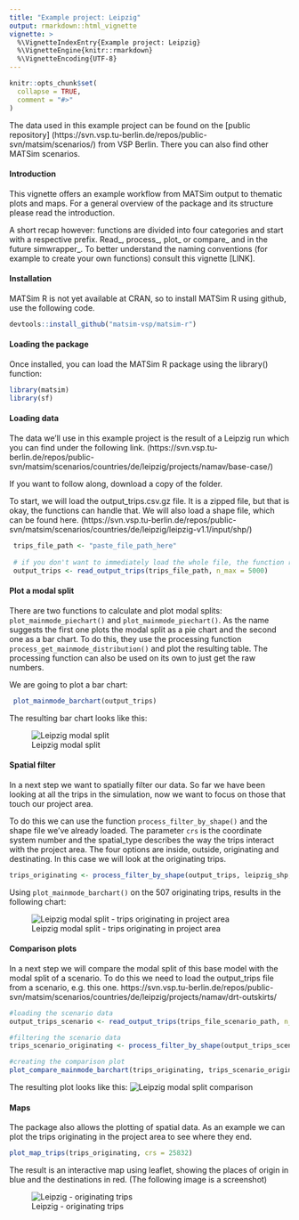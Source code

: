 ```yaml
---
title: "Example project: Leipzig"
output: rmarkdown::html_vignette
vignette: >
  %\VignetteIndexEntry{Example project: Leipzig}
  %\VignetteEngine{knitr::rmarkdown}
  %\VignetteEncoding{UTF-8}
---
```


```r
knitr::opts_chunk$set(
  collapse = TRUE,
  comment = "#>"
)
```

The data used in this example project can be found on the [public repository] (https://svn.vsp.tu-berlin.de/repos/public-svn/matsim/scenarios/) from VSP Berlin. There you can also find other MATSim scenarios.

#### Introduction

This vignette offers an example workflow from MATSim output to thematic plots and maps. For a general overview of the package and its structure please read the introduction.

A short recap however: functions are divided into four categories and start with a respective prefix. Read_, process_, plot_ or compare_ and in the future simwrapper_.
To better understand the naming conventions (for example to create your own functions) consult this vignette [LINK].

#### Installation

MATSim R is not yet available at CRAN, so to install MATSim R using github, use the following code.

```r
devtools::install_github("matsim-vsp/matsim-r")
```


#### Loading the package

Once installed, you can load the MATSim R package using the library() function:
```r
library(matsim)
library(sf)
```


#### Loading data

The data we'll use in this example project is the result of a Leipzig run which you can find under the following link. (https://svn.vsp.tu-berlin.de/repos/public-svn/matsim/scenarios/countries/de/leipzig/projects/namav/base-case/) 

If you want to follow along, download a copy of the folder.

To start, we will load the output_trips.csv.gz file. It is a zipped file, but that is okay, the functions can handle that. We will also load a shape file, which can be found here.  (https://svn.vsp.tu-berlin.de/repos/public-svn/matsim/scenarios/countries/de/leipzig/leipzig-v1.1/input/shp/)

```r
 trips_file_path <- "paste_file_path_here"
 
 # if you don't want to immediately load the whole file, the function read_output_trips has the option to only load the first n lines 
 output_trips <- read_output_trips(trips_file_path, n_max = 5000)
```


#### Plot a modal split

There are two functions to calculate and plot modal splits: `plot_mainmode_piechart()` and `plot_mainmode_piechart()`. As the name suggests the first one plots the modal split as a pie chart and the second one as a bar chart. To do this, they use the processing function `process_get_mainmode_distribution()` and plot the resulting table. The processing function can also be used on its own to just get the raw numbers.

We are going to plot a bar chart:

```r
 plot_mainmode_barchart(output_trips)
```

The resulting bar chart looks like this:

![Leipzig modal split](../inst/extdata/Leipzig_modal_split.png)

#### Spatial filter

In a next step we want to spatially filter our data. So far we have been looking at all the trips in the simulation, now we want to focus on those that touch our project area.

To do this we can use the function `process_filter_by_shape()` and the shape file we've already loaded. The parameter `crs` is the coordinate system number and the spatial_type describes the way the trips interact with the project area. The four options are inside, outside, originating and destinating. In this case we will look at the originating trips.

```r
trips_originating <- process_filter_by_shape(output_trips, leipzig_shp, crs = 25832, spatial_type = "originating" )
```

Using `plot_mainmode_barchart()` on the 507 originating trips, results in the following chart:

![Leipzig modal split - trips originating in project area](../inst/extdata/Leipzig_modalsplit_originating.png)


#### Comparison plots

In a next step we will compare the modal split of this base model with the modal split of a scenario. To do this we need to load the output_trips file from a scenario, e.g. this one. https://svn.vsp.tu-berlin.de/repos/public-svn/matsim/scenarios/countries/de/leipzig/projects/namav/drt-outskirts/ 

```r
#loading the scenario data
output_trips_scenario <- read_output_trips(trips_file_scenario_path, n_max = 5000)

#filtering the scenario data
trips_scenario_originating <- process_filter_by_shape(output_trips_scenario, leipzig_shp, crs = 25832, spatial_type = "originating")

#creating the comparison plot
plot_compare_mainmode_barchart(trips_originating, trips_scenario_originating)
```

The resulting plot looks like this:
![Leipzig modal split comparison](../inst/extdata/Leipzig_modalsplit_comparison.png)


#### Maps

The package also allows the plotting of spatial data. As an example we can plot the trips originating in the project area to see where they end.

```r
plot_map_trips(trips_originating, crs = 25832)
```

The result is an interactive map using leaflet, showing the places of origin in blue and the destinations in red. (The following image is a screenshot)

![Leipzig - originating trips](../inst/extdata/Leipzig_map.png)
